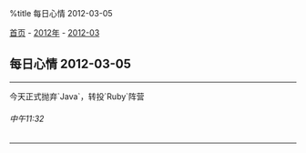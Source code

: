 %title 每日心情 2012-03-05

[[../../../index|首页]] - [[../index|2012年]] - [[index|2012-03]]
==每日心情 2012-03-05==
----
今天正式抛弃`Java`，转投`Ruby`阵营
======中午11:32======
----
